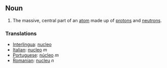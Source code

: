 == Noun ==
#The massive, central part of an [[atom]] made up of [[proton]]s and [[neutron]]s.

=== Translations ===
*[[Interlingua]]: [[nucleo]]
*[[Italian]]: [[nucleo]] ''m''
*[[Portuguese]]: [[núcleo]] ''m''
*[[Romanian]]: [[nucleu]] ''n''